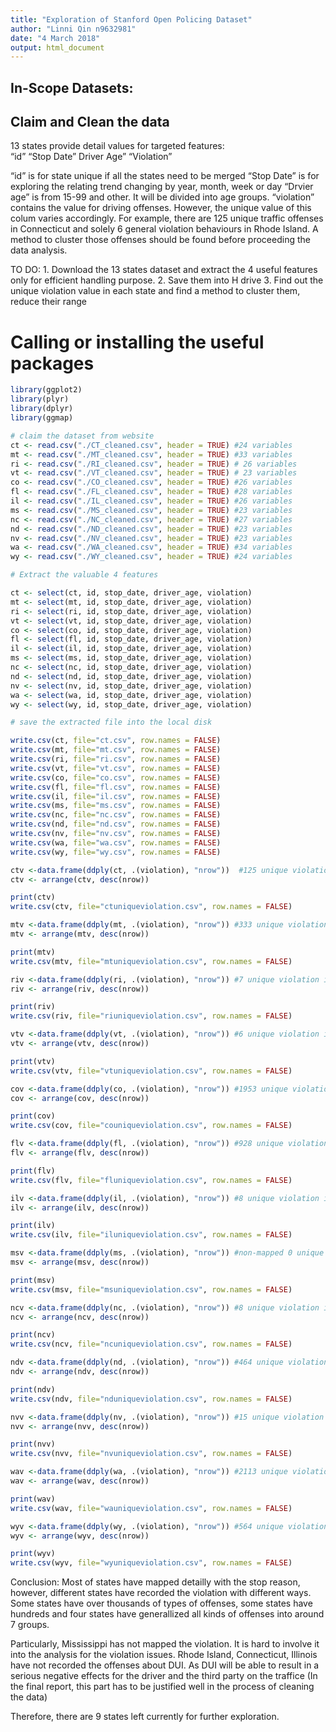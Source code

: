 ---
title: "Exploration of Stanford Open Policing Dataset"
author: "Linni Qin n9632981"
date: "4 March 2018"
output: html_document
---

## In-Scope Datasets: 
## Claim and Clean the data

13 states provide detail values for targeted features:  
"id" "Stop Date" Driver Age"  "Violation" 

"id" is for state unique if all the states need to be merged
"Stop Date" is for exploring the relating trend changing by year, month, week or day
"Drvier age" is from 15-99 and other. It will be divided into age groups.
"violation" contains the value for driving offenses. However, the unique value of this colum varies accordingly. For example, there are 125 unique traffic offenses in Connecticut and solely 6 general violation behaviours in Rhode Island. A method to cluster those offenses should be found before proceeding the data analysis. 

TO DO:
1. Download the 13 states dataset and extract the 4 useful features only for efficient handling purpose.
2. Save them into H drive
3. Find out the unique violation value in each state and find a method to cluster them, reduce their range

# Calling or installing  the useful packages

```{r}
library(ggplot2)
library(plyr)
library(dplyr)
library(ggmap)
```


```{r,fig.width=10, fig.height=5}

# claim the dataset from website
ct <- read.csv("./CT_cleaned.csv", header = TRUE) #24 variables
mt <- read.csv("./MT_cleaned.csv", header = TRUE) #33 variables
ri <- read.csv("./RI_cleaned.csv", header = TRUE) # 26 variables
vt <- read.csv("./VT_cleaned.csv", header = TRUE) # 23 variables
co <- read.csv("./CO_cleaned.csv", header = TRUE) #26 variables
fl <- read.csv("./FL_cleaned.csv", header = TRUE) #28 variables
il <- read.csv("./IL_cleaned.csv", header = TRUE) #26 variables
ms <- read.csv("./MS_cleaned.csv", header = TRUE) #23 variables
nc <- read.csv("./NC_cleaned.csv", header = TRUE) #27 variables
nd <- read.csv("./ND_cleaned.csv", header = TRUE) #23 variables
nv <- read.csv("./NV_cleaned.csv", header = TRUE) #23 variables
wa <- read.csv("./WA_cleaned.csv", header = TRUE) #34 variables
wy <- read.csv("./WY_cleaned.csv", header = TRUE) #24 variables

```

```{r,fig.width=10, fig.height=5}
# Extract the valuable 4 features

ct <- select(ct, id, stop_date, driver_age, violation)
mt <- select(mt, id, stop_date, driver_age, violation)
ri <- select(ri, id, stop_date, driver_age, violation)
vt <- select(vt, id, stop_date, driver_age, violation)
co <- select(co, id, stop_date, driver_age, violation)
fl <- select(fl, id, stop_date, driver_age, violation)
il <- select(il, id, stop_date, driver_age, violation)
ms <- select(ms, id, stop_date, driver_age, violation)
nc <- select(nc, id, stop_date, driver_age, violation)
nd <- select(nd, id, stop_date, driver_age, violation)
nv <- select(nv, id, stop_date, driver_age, violation)
wa <- select(wa, id, stop_date, driver_age, violation)
wy <- select(wy, id, stop_date, driver_age, violation)

```
 
```{r,fig.width=10, fig.height=5}
# save the extracted file into the local disk

write.csv(ct, file="ct.csv", row.names = FALSE)
write.csv(mt, file="mt.csv", row.names = FALSE)
write.csv(ri, file="ri.csv", row.names = FALSE)
write.csv(vt, file="vt.csv", row.names = FALSE)
write.csv(co, file="co.csv", row.names = FALSE)
write.csv(fl, file="fl.csv", row.names = FALSE)
write.csv(il, file="il.csv", row.names = FALSE)
write.csv(ms, file="ms.csv", row.names = FALSE)
write.csv(nc, file="nc.csv", row.names = FALSE)
write.csv(nd, file="nd.csv", row.names = FALSE)
write.csv(nv, file="nv.csv", row.names = FALSE)
write.csv(wa, file="wa.csv", row.names = FALSE)
write.csv(wy, file="wy.csv", row.names = FALSE)

```


```{r,fig.width=10, fig.height=5}

ctv <-data.frame(ddply(ct, .(violation), "nrow"))  #125 unique violation
ctv <- arrange(ctv, desc(nrow))

print(ctv)
write.csv(ctv, file="ctuniqueviolation.csv", row.names = FALSE)

```

```{r,fig.width=10, fig.height=5}

mtv <-data.frame(ddply(mt, .(violation), "nrow")) #333 unique violation
mtv <- arrange(mtv, desc(nrow))

print(mtv)
write.csv(mtv, file="mtuniqueviolation.csv", row.names = FALSE)

```

```{r,fig.width=10, fig.height=5}
riv <-data.frame(ddply(ri, .(violation), "nrow")) #7 unique violation including one missing value
riv <- arrange(riv, desc(nrow))

print(riv)
write.csv(riv, file="riuniqueviolation.csv", row.names = FALSE)

```

```{r,fig.width=10, fig.height=5}
vtv <-data.frame(ddply(vt, .(violation), "nrow")) #6 unique violation including one missing value
vtv <- arrange(vtv, desc(nrow))

print(vtv)
write.csv(vtv, file="vtuniqueviolation.csv", row.names = FALSE)

```
```{r,fig.width=10, fig.height=5}
cov <-data.frame(ddply(co, .(violation), "nrow")) #1953 unique violation including one missing value
cov <- arrange(cov, desc(nrow))

print(cov)
write.csv(cov, file="couniqueviolation.csv", row.names = FALSE)

```

```{r,fig.width=10, fig.height=5}
flv <-data.frame(ddply(fl, .(violation), "nrow")) #928 unique violation including one missing value
flv <- arrange(flv, desc(nrow))

print(flv)
write.csv(flv, file="fluniqueviolation.csv", row.names = FALSE)

```

```{r,fig.width=10, fig.height=5}
ilv <-data.frame(ddply(il, .(violation), "nrow")) #8 unique violation including one missing value
ilv <- arrange(ilv, desc(nrow))

print(ilv)
write.csv(ilv, file="iluniqueviolation.csv", row.names = FALSE)

```


```{r,fig.width=10, fig.height=5}
msv <-data.frame(ddply(ms, .(violation), "nrow")) #non-mapped 0 unique violation including one missing value
msv <- arrange(msv, desc(nrow))

print(msv)
write.csv(msv, file="msuniqueviolation.csv", row.names = FALSE)

```


```{r,fig.width=10, fig.height=5}
ncv <-data.frame(ddply(nc, .(violation), "nrow")) #8 unique violation including one missing value
ncv <- arrange(ncv, desc(nrow))

print(ncv)
write.csv(ncv, file="ncuniqueviolation.csv", row.names = FALSE)

```



```{r,fig.width=10, fig.height=5}
ndv <-data.frame(ddply(nd, .(violation), "nrow")) #464 unique violation including one missing value
ndv <- arrange(ndv, desc(nrow))

print(ndv)
write.csv(ndv, file="nduniqueviolation.csv", row.names = FALSE)

```

```{r,fig.width=10, fig.height=5}
nvv <-data.frame(ddply(nv, .(violation), "nrow")) #15 unique violation including one missing value
nvv <- arrange(nvv, desc(nrow))

print(nvv)
write.csv(nvv, file="nvuniqueviolation.csv", row.names = FALSE)

```


```{r,fig.width=10, fig.height=5}
wav <-data.frame(ddply(wa, .(violation), "nrow")) #2113 unique violation including one missing value
wav <- arrange(wav, desc(nrow))

print(wav)
write.csv(wav, file="wauniqueviolation.csv", row.names = FALSE)

```


```{r,fig.width=10, fig.height=5}
wyv <-data.frame(ddply(wy, .(violation), "nrow")) #564 unique violation including one missing value
wyv <- arrange(wyv, desc(nrow))

print(wyv)
write.csv(wyv, file="wyuniqueviolation.csv", row.names = FALSE)

```

Conclusion: Most of states have mapped detailly with the stop reason, however, different states have recorded the violation with different ways. Some states have over thousands of types of offenses, some states have hundreds and four states have generallized all kinds of offenses into around 7 groups. 

Particularly, Mississippi has not mapped the violation. It is hard to involve it into the analysis for the violation issues.
Rhode Island, Connecticut, Illinois have not recorded the offenses about DUI. As DUI will be able to result in a serious negative effects for the driver and the third party on the traffice (In the final report, this part has to be justified well in the process of cleaning the data)

Therefore, there are 9 states left currently for further exploration.
